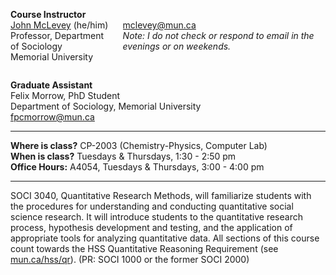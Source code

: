 ::: {.callout-note appearance="minimal"}
:::: {.columns}
::: {.column}
**Course Instructor**<br>
[John McLevey](https://www.johnmclevey.com) (he/him)<br>
Professor, Department of Sociology<br>
Memorial University<br>
:::

::: {.column}
&nbsp;<br>
<mclevey@mun.ca><br>
*Note: I do not check or respond to email in the evenings or on weekends.*<br>
:::
::::

**Graduate Assistant**<br>
Felix Morrow, PhD Student<br>
Department of Sociology, Memorial University<br>
<fpcmorrow@mun.ca>

--- 

**Where is class?** CP-2003 (Chemistry-Physics, Computer Lab)<br>
**When is class?** Tuesdays & Thursdays, 1:30 - 2:50 pm<br>
**Office Hours:** A4054, Tuesdays & Thursdays, 3:00 - 4:00 pm<br>

---

SOCI 3040, Quantitative Research Methods, will familiarize students with the procedures for understanding and conducting quantitative social science research. It will introduce students to the quantitative research process, hypothesis development and testing, and the application of appropriate tools for analyzing quantitative data. All sections of this course count towards the HSS Quantitative Reasoning Requirement (see [mun.ca/hss/qr](www.mun.ca/hss/qr)). (PR: SOCI 1000 or the former SOCI 2000)
:::